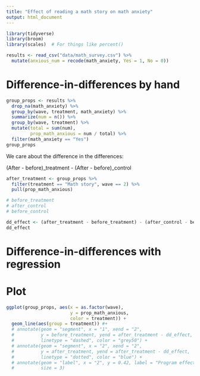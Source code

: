 ```yaml
---
title: "Effect of reading a math story on math anxiety"
output: html_document
---
```


```r
library(tidyverse)
library(broom)
library(scales)  # For things like percent()

results <- read_csv("data/math_survey.csv") %>% 
  mutate(anxious_num = recode(math_anxiety, Yes = 1, No = 0))
```


# Difference-in-differences by hand

```r
group_props <- results %>% 
  drop_na(math_anxiety) %>% 
  group_by(wave, treatment, math_anxiety) %>% 
  summarize(num = n()) %>% 
  group_by(wave, treatment) %>% 
  mutate(total = sum(num),
         prop_math_anxious = num / total) %>% 
  filter(math_anxiety == "Yes")
group_props
```

We care about the difference in the differences:

(After - before)_treatment - (After - before)_control

```r
after_treatment <- group_props %>% 
  filter(treatment == "Math story", wave == 2) %>% 
  pull(prop_math_anxious)

# before_treatment
# after_control
# before_control
```

```r
dd_effect <- (after_treatment - before_treatment) - (after_control - before_control)
dd_effect
```


# Difference-in-differences with regression


# Plot

```r
ggplot(group_props, aes(x = as.factor(wave), 
                        y = prop_math_anxious, 
                        color = treatment)) + 
  geom_line(aes(group = treatment)) #+
  # annotate(geom = "segment", x = "1", xend = "2", 
  #          y = before_treatment, yend = after_treatment - dd_effect,
  #          linetype = "dashed", color = "grey50") +
  # annotate(geom = "segment", x = "2", xend = "2",
  #          y = after_treatment, yend = after_treatment - dd_effect,
  #          linetype = "dotted", color = "blue") +
  # annotate(geom = "label", x = "2", y = 0.42, label = "Program effect",
  #          size = 3)
```



